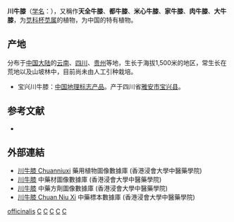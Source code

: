 {{Speciesbox 
| genus = Cyathula
| species = officinalis
| authority = Kuan, 1976
| image = Cyathulae Radix.webp
}}
'''川牛膝'''（[[学名|学名]]：{{lang|la|''Cyathula officinalis''}}），又稱作'''天全牛膝'''、'''都牛膝'''、'''米心牛膝'''、'''家牛膝'''、'''肉牛膝'''、'''大牛膝'''，为[[苋科|苋科]][[杯苋属|杯苋属]]的植物，为中国的特有植物。

==产地==
分布于[[中国大陆|中国大陆]]的[[云南|云南]]、[[四川|四川]]、[[贵州|贵州]]等地，生长于海拔1,500米的地区，常生长在荒地以及山坡林中，目前尚未由人工引种栽培。
* 宝兴川牛膝：[[中国地理标志产品|中国地理标志产品]]。产于四川省[[雅安市|雅安市]][[宝兴县|宝兴县]]。

== 参考文献 ==
<div class="references-small">
* {{cite web| url =http://www.bioinfo.cn/db05/KmzwSpecies.php?action=view&id=64| title =川牛膝| work =《中国高等植物数据库全库》| publisher =中国科学院微生物研究所| author =昆明植物研究所| accessdate =2009-02-20| deadurl =yes| archiveurl =https://web.archive.org/web/20160305043643/http://www.bioinfo.cn/db05/KmzwSpecies.php?action=view&id=64| archivedate =2016-03-05}}
</div>

==外部連結==
* [http://libproject.hkbu.edu.hk/was40/detail?lang=ch&channelid=1288&searchword=herb_id=D00108 川牛膝 Chuanniuxi] {{Wayback|url=http://libproject.hkbu.edu.hk/was40/detail?lang=ch&channelid=1288&searchword=herb_id=D00108 |date=20160304193048 }} 藥用植物圖像數據庫 (香港浸會大學中醫藥學院) {{zh}}{{en}}
*[https://sys01.lib.hkbu.edu.hk/cmed/mmid/detail.php?pid=B00045 川牛膝] 中藥材圖像數據庫  (香港浸會大學中醫藥學院) {{zh}}{{en}} 
*[https://sys02.lib.hkbu.edu.hk/cmfid/index.asp?query=all%2Ccontains%2C%E5%B7%9D%E7%89%9B%E8%86%9D&facet=type_&lang=cht  川牛膝] {{Wayback|url=https://sys02.lib.hkbu.edu.hk/cmfid/index.asp?query=all%2Ccontains%2C%E5%B7%9D%E7%89%9B%E8%86%9D&facet=type_&lang=cht |date=20210602213928 }} 中藥方劑圖像數據庫 (香港浸會大學中醫藥學院) {{zh}}{{en}}
* [http://libproject.hkbu.edu.hk/was40/outline?page=1&channelid=44273&searchword=%E5%B7%9D%E7%89%9B%E8%86%9D&sortfield=+name_chi_sort 川牛膝 Chuan Niu Xi] {{Wayback|url=http://libproject.hkbu.edu.hk/was40/outline?page=1&channelid=44273&searchword=%E5%B7%9D%E7%89%9B%E8%86%9D&sortfield=+name_chi_sort |date=20150714124249 }} 中藥標本數據庫 (香港浸會大學中醫藥學院) {{zh-hant}}{{en}}
{{Taxonbar|from=Q5197645}}

{{DEFAULTSORT:Cyathula officinalis}}
[[Category:杯苋属|officinalis]]
[[Category:1976年描述的植物|C]]
[[Category:中國特有植物|C]]
[[Category:云南植物|C]]
[[Category:四川植物|C]]
[[Category:贵州植物|C]]